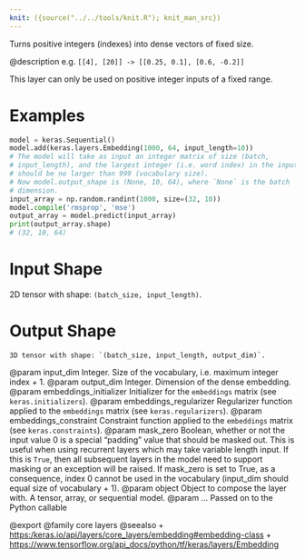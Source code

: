 ```yaml
---
knit: ({source("../../tools/knit.R"); knit_man_src})
---
```

Turns positive integers (indexes) into dense vectors of fixed size.

@description
e.g. `[[4], [20]] -> [[0.25, 0.1], [0.6, -0.2]]`

This layer can only be used on positive integer inputs of a fixed range.

# Examples
```python
model = keras.Sequential()
model.add(keras.layers.Embedding(1000, 64, input_length=10))
# The model will take as input an integer matrix of size (batch,
# input_length), and the largest integer (i.e. word index) in the input
# should be no larger than 999 (vocabulary size).
# Now model.output_shape is (None, 10, 64), where `None` is the batch
# dimension.
input_array = np.random.randint(1000, size=(32, 10))
model.compile('rmsprop', 'mse')
output_array = model.predict(input_array)
print(output_array.shape)
# (32, 10, 64)
```

# Input Shape
2D tensor with shape: `(batch_size, input_length)`.

# Output Shape
    3D tensor with shape: `(batch_size, input_length, output_dim)`.

@param input_dim Integer. Size of the vocabulary,
    i.e. maximum integer index + 1.
@param output_dim Integer. Dimension of the dense embedding.
@param embeddings_initializer Initializer for the `embeddings`
    matrix (see `keras.initializers`).
@param embeddings_regularizer Regularizer function applied to
    the `embeddings` matrix (see `keras.regularizers`).
@param embeddings_constraint Constraint function applied to
    the `embeddings` matrix (see `keras.constraints`).
@param mask_zero Boolean, whether or not the input value 0 is a special
    "padding" value that should be masked out.
    This is useful when using recurrent layers which
    may take variable length input. If this is `True`,
    then all subsequent layers in the model need
    to support masking or an exception will be raised.
    If mask_zero is set to True, as a consequence,
    index 0 cannot be used in the vocabulary (input_dim should
    equal size of vocabulary + 1).
@param object Object to compose the layer with. A tensor, array, or sequential model.
@param ... Passed on to the Python callable

@export
@family core layers
@seealso
+ <https:/keras.io/api/layers/core_layers/embedding#embedding-class>
+ <https://www.tensorflow.org/api_docs/python/tf/keras/layers/Embedding>
